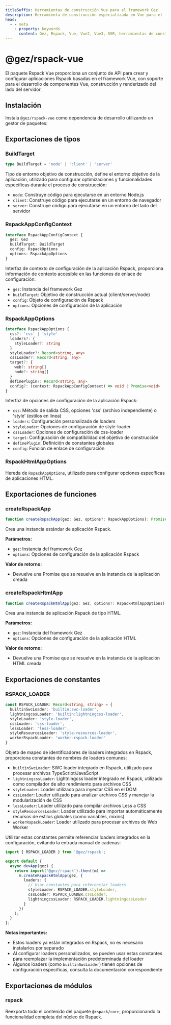 ```yaml
---
titleSuffix: Herramientas de construcción Vue para el framework Gez
description: Herramienta de construcción especializada en Vue para el framework Gez, que ofrece soporte completo para la construcción de aplicaciones Vue 2/3, incluyendo desarrollo de componentes, renderizado SSR y optimización de rendimiento.
head:
  - - meta
    - property: keywords
      content: Gez, Rspack, Vue, Vue2, Vue3, SSR, herramientas de construcción, desarrollo de componentes, renderizado del lado del servidor, optimización de rendimiento
---
```



# @gez/rspack-vue

El paquete Rspack Vue proporciona un conjunto de API para crear y configurar aplicaciones Rspack basadas en el framework Vue, con soporte para el desarrollo de componentes Vue, construcción y renderizado del lado del servidor.

## Instalación

Instala `@gez/rspack-vue` como dependencia de desarrollo utilizando un gestor de paquetes:

<PackageManagerTabs command="install @gez/rspack-vue -D" />

## Exportaciones de tipos

### BuildTarget

```ts
type BuildTarget = 'node' | 'client' | 'server'
```

Tipo de entorno objetivo de construcción, define el entorno objetivo de la aplicación, utilizado para configurar optimizaciones y funcionalidades específicas durante el proceso de construcción:
- `node`: Construye código para ejecutarse en un entorno Node.js
- `client`: Construye código para ejecutarse en un entorno de navegador
- `server`: Construye código para ejecutarse en un entorno del lado del servidor

### RspackAppConfigContext

```ts
interface RspackAppConfigContext {
  gez: Gez
  buildTarget: BuildTarget
  config: RspackOptions
  options: RspackAppOptions
}
```

Interfaz de contexto de configuración de la aplicación Rspack, proporciona información de contexto accesible en las funciones de enlace de configuración:
- `gez`: Instancia del framework Gez
- `buildTarget`: Objetivo de construcción actual (client/server/node)
- `config`: Objeto de configuración de Rspack
- `options`: Opciones de configuración de la aplicación

### RspackAppOptions

```ts
interface RspackAppOptions {
  css?: 'css' | 'style'
  loaders?: {
    styleLoader?: string
  }
  styleLoader?: Record<string, any>
  cssLoader?: Record<string, any>
  target?: {
    web?: string[]
    node?: string[]
  }
  definePlugin?: Record<string, any>
  config?: (context: RspackAppConfigContext) => void | Promise<void>
}
```

Interfaz de opciones de configuración de la aplicación Rspack:
- `css`: Método de salida CSS, opciones 'css' (archivo independiente) o 'style' (estilos en línea)
- `loaders`: Configuración personalizada de loaders
- `styleLoader`: Opciones de configuración de style-loader
- `cssLoader`: Opciones de configuración de css-loader
- `target`: Configuración de compatibilidad del objetivo de construcción
- `definePlugin`: Definición de constantes globales
- `config`: Función de enlace de configuración

### RspackHtmlAppOptions

Hereda de `RspackAppOptions`, utilizado para configurar opciones específicas de aplicaciones HTML.

## Exportaciones de funciones

### createRspackApp

```ts
function createRspackApp(gez: Gez, options?: RspackAppOptions): Promise<App>
```

Crea una instancia estándar de aplicación Rspack.

**Parámetros:**
- `gez`: Instancia del framework Gez
- `options`: Opciones de configuración de la aplicación Rspack

**Valor de retorno:**
- Devuelve una Promise que se resuelve en la instancia de la aplicación creada

### createRspackHtmlApp

```ts
function createRspackHtmlApp(gez: Gez, options?: RspackHtmlAppOptions): Promise<App>
```

Crea una instancia de aplicación Rspack de tipo HTML.

**Parámetros:**
- `gez`: Instancia del framework Gez
- `options`: Opciones de configuración de la aplicación HTML

**Valor de retorno:**
- Devuelve una Promise que se resuelve en la instancia de la aplicación HTML creada

## Exportaciones de constantes
### RSPACK_LOADER

```ts
const RSPACK_LOADER: Record<string, string> = {
  builtinSwcLoader: 'builtin:swc-loader',
  lightningcssLoader: 'builtin:lightningcss-loader',
  styleLoader: 'style-loader',
  cssLoader: 'css-loader',
  lessLoader: 'less-loader',
  styleResourcesLoader: 'style-resources-loader',
  workerRspackLoader: 'worker-rspack-loader'
}
```

Objeto de mapeo de identificadores de loaders integrados en Rspack, proporciona constantes de nombres de loaders comunes:

- `builtinSwcLoader`: SWC loader integrado en Rspack, utilizado para procesar archivos TypeScript/JavaScript
- `lightningcssLoader`: Lightningcss loader integrado en Rspack, utilizado como compilador de alto rendimiento para archivos CSS
- `styleLoader`: Loader utilizado para inyectar CSS en el DOM
- `cssLoader`: Loader utilizado para analizar archivos CSS y manejar la modularización de CSS
- `lessLoader`: Loader utilizado para compilar archivos Less a CSS
- `styleResourcesLoader`: Loader utilizado para importar automáticamente recursos de estilos globales (como variables, mixins)
- `workerRspackLoader`: Loader utilizado para procesar archivos de Web Worker

Utilizar estas constantes permite referenciar loaders integrados en la configuración, evitando la entrada manual de cadenas:

```ts title="src/entry.node.ts"
import { RSPACK_LOADER } from '@gez/rspack';

export default {
  async devApp(gez) {
    return import('@gez/rspack').then((m) =>
      m.createRspackHtmlApp(gez, {
        loaders: {
          // Usar constantes para referenciar loaders
          styleLoader: RSPACK_LOADER.styleLoader,
          cssLoader: RSPACK_LOADER.cssLoader,
          lightningcssLoader: RSPACK_LOADER.lightningcssLoader
        }
      })
    );
  }
};
```

**Notas importantes:**
- Estos loaders ya están integrados en Rspack, no es necesario instalarlos por separado
- Al configurar loaders personalizados, se pueden usar estas constantes para reemplazar la implementación predeterminada del loader
- Algunos loaders (como `builtinSwcLoader`) tienen opciones de configuración específicas, consulta la documentación correspondiente

## Exportaciones de módulos

### rspack

Reexporta todo el contenido del paquete `@rspack/core`, proporcionando la funcionalidad completa del núcleo de Rspack.